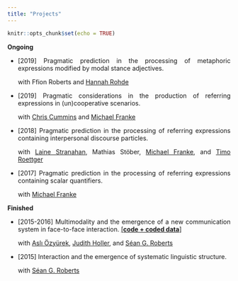 ```yaml
---
title: "Projects"
---
```


```r
knitr::opts_chunk$set(echo = TRUE)
```

<style>
body {
  text-align: justify}

h1 {
  text-align: center
}
</style>

**Ongoing**

* [2019] Pragmatic prediction in the processing of metaphoric expressions modified by modal stance adjectives.  
<p class="tab4">with Ffion Roberts and [Hannah Rohde](http://www.lel.ed.ac.uk/~hrohde/)</p>

* [2019] Pragmatic considerations in the production of referring expressions in (un)cooperative scenarios.  
<p class="tab4">with [Chris Cummins](http://www.crcummins.com/) and [Michael Franke](http://www.home.uni-osnabrueck.de/michfranke/index.html)</p>

* [2018] Pragmatic prediction in the processing of referring expressions containing interpersonal discourse particles.  
<p class="tab">with [Laine Stranahan](http://www.lainestranahan.com/), Mathias Stöber, [Michael Franke](http://www.home.uni-osnabrueck.de/michfranke/index.html), and [Timo Roettger](https://timo-roettger.weebly.com/)</p>

* [2017] Pragmatic prediction in the processing of referring expressions containing scalar quantifiers.  
<p class="tab3">with [Michael Franke](http://www.home.uni-osnabrueck.de/michfranke/index.html)</p>


**Finished** 

* [2015-2016] Multimodality and the emergence of a new communication system in face-to-face interaction. [[**code + coded data**]](https://github.com/seannyD/multimodalCommunicationGame)  
<p class="tab2">with [Aslı Özyürek](https://www.mpi.nl/people/ozyurek-asli), [Judith Holler](https://www.mpi.nl/people/holler-judith), and [Séan G. Roberts](https://research-information.bristol.ac.uk/en/persons/sean-g-roberts(2399cd4d-b514-405d-986c-5d0d72d390f0).html)</p>


* [2015] Interaction and the emergence of systematic linguistic structure.   
<p class="tab3">with [Séan G. Roberts](https://research-information.bristol.ac.uk/en/persons/sean-g-roberts(2399cd4d-b514-405d-986c-5d0d72d390f0).html)</p>